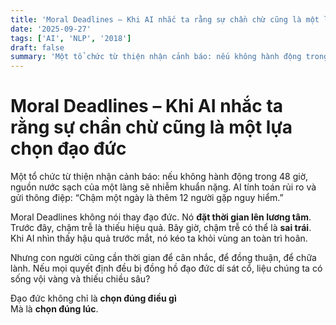 ```yaml
---
title: 'Moral Deadlines – Khi AI nhắc ta rằng sự chần chừ cũng là một lựa chọn đạo đức'
date: '2025-09-27'
tags: ['AI', 'NLP', '2018']
draft: false
summary: 'Một tổ chức từ thiện nhận cảnh báo: nếu không hành động trong 48 giờ, nguồn nước sạch của một làng s'
---
```


# Moral Deadlines – Khi AI nhắc ta rằng sự chần chừ cũng là một lựa chọn đạo đức

Một tổ chức từ thiện nhận cảnh báo: nếu không hành động trong 48 giờ, nguồn nước sạch của một làng sẽ nhiễm khuẩn nặng. AI tính toán rủi ro và gửi thông điệp: “Chậm một ngày là thêm 12 người gặp nguy hiểm.”

Moral Deadlines không nói thay đạo đức. Nó **đặt thời gian lên lương tâm**. Trước đây, chậm trễ là thiếu hiệu quả. Bây giờ, chậm trễ có thể là **sai trái**. Khi AI nhìn thấy hậu quả trước mắt, nó kéo ta khỏi vùng an toàn trì hoãn.

Nhưng con người cũng cần thời gian để cân nhắc, để đồng thuận, để chữa lành. Nếu mọi quyết định đều bị đồng hồ đạo đức dí sát cổ, liệu chúng ta có sống vội vàng và thiếu chiều sâu?

Đạo đức không chỉ là **chọn đúng điều gì**  
Mà là **chọn đúng lúc**.